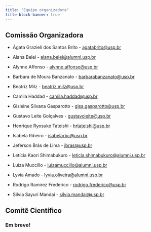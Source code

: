 ```yaml
---
title: "Equipe organizadora"
title-block-banner: true
---
```


## Comissão Organizadora

-   Ágata Grazieli dos Santos Brito - [agatabrito\@usp.br](mailto:agatabrito@usp.br)

-   Alana Belei - [alana.belei\@alumni.usp.br](mailto:alana.belei@alumni.usp.br)

-   Alynne Affonso - [alynne.affonso\@usp.br](mailto:alynne.affonso@usp.br)

-   Barbara de Moura Banzanato - [barbarabanzanato\@usp.br](mailto:barbarabanzanato@usp.br)

-   Beatriz Milz - [beatriz.milz\@usp.br](mailto:beatriz.milz@usp.br)

-   Camila Haddad - [camila.haddad\@usp.br](mailto:camila.haddad@usp.br)

-   Gisleine Silvana Gasparotto - [gisa.gasparotto\@usp.br](mailto:gisa.gasparotto@usp.br)

-   Gustavo Leite Golçalves - [gustavoleite\@usp.br](mailto:gustavoleite@usp.br)

-   Henrique Ryosuke Tateishi - [hrtateishi\@usp.br](mailto:hrtateishi@usp.br)

-   Isabela Ribeiro - [isabelarbc\@usp.br](mailto:isabelarbc@usp.br)

-   Jeferson Brás de Lima - [jbras\@usp.br](mailto:jbras@usp.br)

-   Letícia Kaori Shimabukuro - [leticia.shimabukuro\@alumni.usp.br](mailto:leticia.shimabukuro@usp.br)

-   Luiza Muccillo - [luizamuccillo\@alumni.usp.br](mailto:luizamuccillo@usp.br)

-   Lyvia Amado - [lyvia.oliveira\@alumni.usp.br](mailto:lyvia.oliveira@usp.br)

-   Rodrigo Ramirez Frederico - [rodrigo.frederico\@usp.br](mailto:rodrigo.frederico@usp.br)

-   Silvia Sayuri Mandai - [silvia.mandai\@usp.br](mailto:silvia.mandai@usp.br)

## Comitê Científico

### Em breve!

